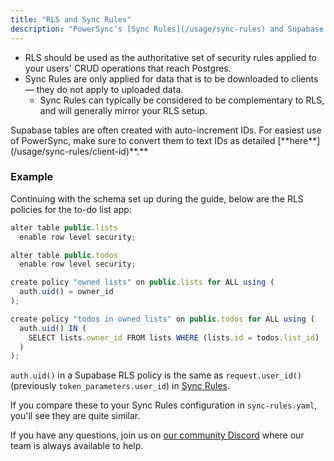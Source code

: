 ```yaml
---
title: "RLS and Sync Rules"
description: "PowerSync's [Sync Rules](/usage/sync-rules) and Supabase's support for [Row Level Security (RLS)](https://supabase.com/docs/guides/auth/row-level-security) can be used in conjunction. Here are some high level similarities and differences:"
---
```


* RLS should be used as the authoritative set of security rules applied to your users' CRUD operations that reach Postgres.
* Sync Rules are only applied for data that is to be downloaded to clients — they do not apply to uploaded data.
   * Sync Rules can typically be considered to be complementary to RLS, and will generally mirror your RLS setup.

<Note>
  Supabase tables are often created with auto-increment IDs. For easiest use of PowerSync, make sure to convert them to text IDs as detailed [**here**](/usage/sync-rules/client-id)**.**
</Note>

### Example

Continuing with the schema set up during the guide, below are the RLS policies for the to-do list app:

```js
alter table public.lists
  enable row level security;

alter table public.todos
  enable row level security;

create policy "owned lists" on public.lists for ALL using (
  auth.uid() = owner_id
);

create policy "todos in owned lists" on public.todos for ALL using (
  auth.uid() IN (
    SELECT lists.owner_id FROM lists WHERE (lists.id = todos.list_id)
  )
);

```

`auth.uid()` in a Supabase RLS policy is the same as `request.user_id()` (previously `token_parameters.user_id`) in [Sync Rules](/usage/sync-rules).

If you compare these to your Sync Rules configuration in `sync-rules.yaml`, you'll see they are quite similar.

If you have any questions, join us on [our community Discord](https://discord.gg/powersync) where our team is always available to help.
